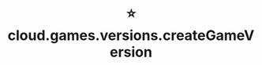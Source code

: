 ---
title: "⭐️ cloud.games.versions.createGameVersion"
openapi: "POST /games/{game_id}/versions"
---